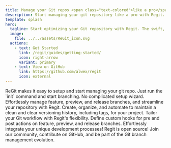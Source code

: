 ```yaml
---
title: Manage your Git repos <span class="text-colored">like a pro</span>
description: Start managing your git repository like a pro with Regit.
template: splash
hero:
  tagline: Start optimizing your Git repository with Regit. The swift, accessible, and user-friendly solution for managing your Git repos like a pro.
  image:
    file: ../../assets/ReGit_icon.svg
  actions:
    - text: Get Started
      link: /regit/guides/getting-started/
      icon: right-arrow
      variant: primary
    - text: View on GitHub
      link: https://github.com/alwex/regit
      icon: external
---
```



<CardGrid stagger>
	<Card title="Easy to Setup" icon="rocket">
		ReGit makes it easy to setup and start managing your git repo. Just run the `init` command and start branching. No complicated setup wizard.
	</Card>
	<Card title="Keep your repo clean" icon="puzzle">
		Effortlessly manage feature, preview, and release branches, and streamline your repository with Regit. Create, organize, and automate to maintain a clean and clear versioning history, including tags, for your project.
	</Card>
	<Card title="Customize Your Git Workflow" icon="star">
		Tailor your Git workflow with Regit's flexibility. Define custom hooks for pre and post actions on feature, preview, and release branches. Effortlessly integrate your unique development processes!
	</Card>
	<Card title="We're open source" icon="github">
		Regit is open source! Join our community, contribute on GitHub, and be part of the Git branch management evolution.
	</Card>
</CardGrid>
